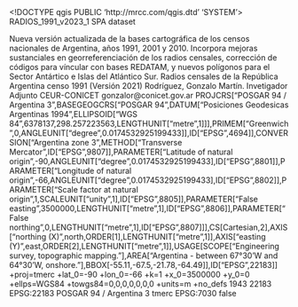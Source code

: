 <!DOCTYPE qgis PUBLIC 'http://mrcc.com/qgis.dtd' 'SYSTEM'>
<qgis version="3.34.6-Prizren">
  <identifier>RADIOS_1991_v2023_1</identifier>
  <parentidentifier></parentidentifier>
  <language>SPA</language>
  <type>dataset</type>
  <title>RADIOS_1991_v2023_1</title>
  <abstract>Nueva versión actualizada de la bases cartográfica de los censos nacionales de Argentina, años 1991, 2001 y 2010. Incorpora mejoras sustanciales en georreferenciación de los radios censales, corrección de códigos para víncular con bases REDATAM, y nuevos polígonos para el Sector Antártico e Islas del Atlántico Sur.</abstract>
  <keywords vocabulary="Buscar claves">
    <keyword>Radios censales de la República Argentina</keyword>
    <keyword>censo 1991 (Versión 2021)</keyword>
  </keywords>
  <links/>
  <dates/>
  <fees></fees>
  <rights>Rodríguez, Gonzalo Martín.&#xd;
Invetigador Adjunto CEUR-CONICET&#xd;
gonzalor@conicet.gov.ar</rights>
  <encoding></encoding>
  <crs>
    <spatialrefsys nativeFormat="Wkt">
      <wkt>PROJCRS["POSGAR 94 / Argentina 3",BASEGEOGCRS["POSGAR 94",DATUM["Posiciones Geodesicas Argentinas 1994",ELLIPSOID["WGS 84",6378137,298.257223563,LENGTHUNIT["metre",1]]],PRIMEM["Greenwich",0,ANGLEUNIT["degree",0.0174532925199433]],ID["EPSG",4694]],CONVERSION["Argentina zone 3",METHOD["Transverse Mercator",ID["EPSG",9807]],PARAMETER["Latitude of natural origin",-90,ANGLEUNIT["degree",0.0174532925199433],ID["EPSG",8801]],PARAMETER["Longitude of natural origin",-66,ANGLEUNIT["degree",0.0174532925199433],ID["EPSG",8802]],PARAMETER["Scale factor at natural origin",1,SCALEUNIT["unity",1],ID["EPSG",8805]],PARAMETER["False easting",3500000,LENGTHUNIT["metre",1],ID["EPSG",8806]],PARAMETER["False northing",0,LENGTHUNIT["metre",1],ID["EPSG",8807]]],CS[Cartesian,2],AXIS["northing (X)",north,ORDER[1],LENGTHUNIT["metre",1]],AXIS["easting (Y)",east,ORDER[2],LENGTHUNIT["metre",1]],USAGE[SCOPE["Engineering survey, topographic mapping."],AREA["Argentina - between 67°30'W and 64°30'W, onshore."],BBOX[-55.11,-67.5,-21.78,-64.49]],ID["EPSG",22183]]</wkt>
      <proj4>+proj=tmerc +lat_0=-90 +lon_0=-66 +k=1 +x_0=3500000 +y_0=0 +ellps=WGS84 +towgs84=0,0,0,0,0,0,0 +units=m +no_defs</proj4>
      <srsid>1943</srsid>
      <srid>22183</srid>
      <authid>EPSG:22183</authid>
      <description>POSGAR 94 / Argentina 3</description>
      <projectionacronym>tmerc</projectionacronym>
      <ellipsoidacronym>EPSG:7030</ellipsoidacronym>
      <geographicflag>false</geographicflag>
    </spatialrefsys>
  </crs>
  <extent>
    <spatial dimensions="2" crs="EPSG:4326" maxz="0" maxx="-26.25206999999999979" minx="-74" maxy="-21.78077800000000153" minz="0" miny="-89.9999909999999943"/>
  </extent>
</qgis>
